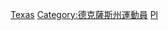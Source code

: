 {{Commonscat|Baseball players from Texas}}
{{categoryTOC|align=center}}

[[Category:美國各州棒球選手|Texas]]
[[Category:德克薩斯州運動員|Category:德克薩斯州運動員]]
[[Category:德克薩斯州棒球|Pl]]